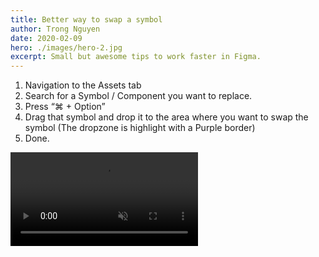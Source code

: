 ```yaml
---
title: Better way to swap a symbol
author: Trong Nguyen
date: 2020-02-09
hero: ./images/hero-2.jpg
excerpt: Small but awesome tips to work faster in Figma.
---
```


<div class="Grid Col2">
<p>

1. Navigation to the Assets tab
2. Search for a Symbol / Component you want to replace.
3. Press “⌘ + Option”
4. Drag that symbol and drop it to the area where you want to swap the symbol (The dropzone is highlight with a Purple border)
5. Done.

</p>

<div class="video">
  <video autoplay loop muted playsinline src="https://video.twimg.com/amplify_video/1214958570292166656/vid/1152x720/obfc86M1lMDKCq7w.mp4"></video>
</div>
</div>